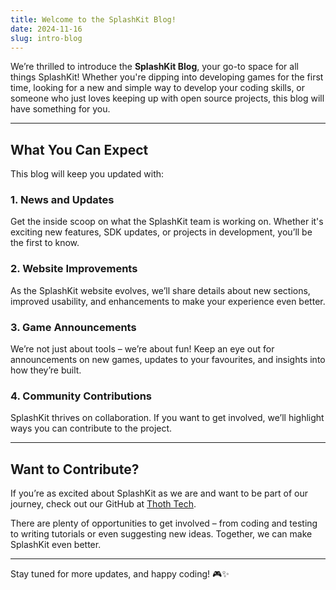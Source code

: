 ```yaml
---
title: Welcome to the SplashKit Blog!
date: 2024-11-16
slug: intro-blog
---
```


We’re thrilled to introduce the **SplashKit Blog**, your go-to space for all things SplashKit! Whether you're dipping into developing games for the first time, looking for a new and simple way to develop your coding skills, or someone who just loves keeping up with open source projects, this blog will have something for you.

---

## What You Can Expect

This blog will keep you updated with:

### 1. **News and Updates**

Get the inside scoop on what the SplashKit team is working on. Whether it's exciting new features, SDK updates, or projects in development, you’ll be the first to know.

### 2. **Website Improvements**

As the SplashKit website evolves, we’ll share details about new sections, improved usability, and enhancements to make your experience even better.

### 3. **Game Announcements**

We’re not just about tools – we’re about fun! Keep an eye out for announcements on new games, updates to your favourites, and insights into how they’re built.

### 4. **Community Contributions**

SplashKit thrives on collaboration. If you want to get involved, we’ll highlight ways you can contribute to the project.

---

## Want to Contribute?

If you’re as excited about SplashKit as we are and want to be part of our journey, check out our GitHub at [Thoth Tech](https://github.com/thoth-tech).

There are plenty of opportunities to get involved – from coding and testing to writing tutorials or even suggesting new ideas. Together, we can make SplashKit even better.

---

Stay tuned for more updates, and happy coding! 🎮✨
